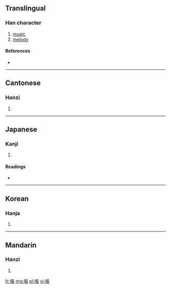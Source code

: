 ==Translingual==

===Han character===
{{Han char|rn=30|rad=口|as=09|sn=12|four=6106<sub>1</sub>|canj=口心心日 (RPPA)}}

# [[music]]
# [[melody]]

====References====
* {{Han ref|kx=0197.280|dkj=03910|dj=0419.060|hdz=10652.120|uh=5588|ud=21896|bh=D86E|bd=55406}}

----

==Cantonese==

===Hanzi===
{{yue-hanzi|jyut=|y=gaai1}}

# {{defn|Cantonese|sort=口09}}

----

==Japanese==

===Kanji===
{{ja-kanji|grade=|rs=口09}}

# {{defn|Japanese|sort=口09}}

====Readings====
* {{ja-readings|on=[[かい]] (kai)|kun=}}

----

==Korean==

===Hanja===
{{ko-hanja|hangeul=개|rv=gae|mr=kae}}

# {{defn|Korean|sort=口09}}

----

==Mandarin==

===Hanzi===
{{cmn-hanzi|pin=[[jiē]] ([[jie1]]), [[zhá]] ([[zha2]])|wg=chieh<sup>1</sup>, cha<sup>2</sup>}}

# {{defn|Mandarin|sort=口09}}

[[fr:喈]]
[[mg:喈]]
[[pl:喈]]
[[vi:喈]]